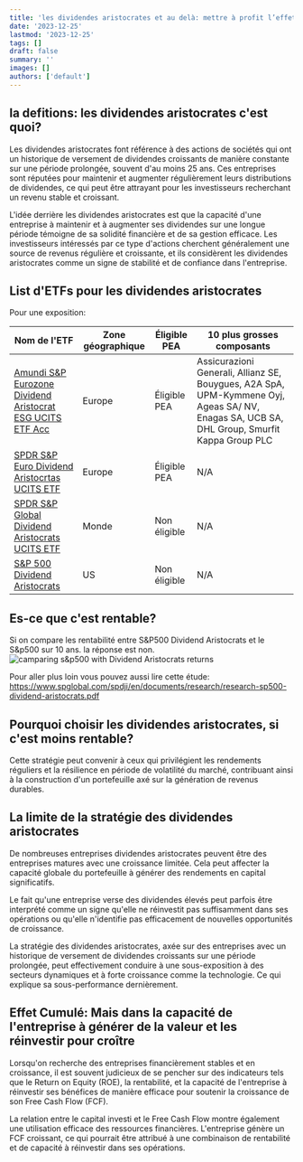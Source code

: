 ```yaml
---
title: 'les dividendes aristocrates et au delà: mettre à profit l’effet cumulé '
date: '2023-12-25'
lastmod: '2023-12-25'
tags: []
draft: false
summary: ''
images: []
authors: ['default']
---
```


## la defitions: les dividendes aristocrates c'est quoi?

Les dividendes aristocrates font référence à des actions de sociétés qui ont un historique de versement de dividendes croissants
de manière constante sur une période prolongée, souvent d'au moins 25 ans.
Ces entreprises sont réputées pour maintenir et augmenter régulièrement leurs distributions de dividendes,
ce qui peut être attrayant pour les investisseurs recherchant un revenu stable et croissant.

L'idée derrière les dividendes aristocrates est que la capacité d'une entreprise à maintenir et à augmenter ses dividendes sur une longue période témoigne de sa solidité financière et de sa gestion efficace.
Les investisseurs intéressés par ce type d'actions cherchent généralement une source de revenus régulière et croissante,
et ils considèrent les dividendes aristocrates comme un signe de stabilité et de confiance dans l'entreprise.

## List d'ETFs pour les dividendes aristocrates

Pour une exposition:

| Nom de l'ETF                                                                                                                      | Zone géographique | Éligible PEA | 10 plus grosses composants                                                                                                                  |
| --------------------------------------------------------------------------------------------------------------------------------- | ----------------- | ------------ | ------------------------------------------------------------------------------------------------------------------------------------------- |
| [Amundi S&P Eurozone Dividend Aristocrat ESG UCITS ETF Acc]()                                                                     | Europe            | Éligible PEA | Assicurazioni Generali, Allianz SE, Bouygues, A2A SpA, UPM-Kymmene Oyj, Ageas SA/ NV, Enagas SA, UCB SA, DHL Group, Smurfit Kappa Group PLC |
| [SPDR S&P Euro Dividend Aristocrtas UCITS ETF](https://www.boursorama.com/bourse/trackers/cours/composition/1rTEUDV/)             | Europe            | Éligible PEA | N/A                                                                                                                                         |
| [SPDR S&P Global Dividend Aristocrats UCITS ETF](https://www.justetf.com/fr/etf-profile.html?isin=IE00B9CQXS71#apercu)            | Monde             | Non éligible | N/A                                                                                                                                         |
| [S&P 500 Dividend Aristocrats](https://www.spglobal.com/spdji/en/indices/dividends-factors/sp-500-dividend-aristocrats/#overview) | US                | Non éligible | N/A                                                                                                                                         |

## Es-ce que c'est rentable?

Si on compare les rentabilité entre S&P500 Dividend Aristocrats et le S&p500 sur 10 ans. la réponse est non.
![camparing s&p500 with Dividend Aristocrats returns](/static/images/data/s&p-vs-dividends-aristocrates.png)

Pour aller plus loin vous pouvez aussi lire cette étude:
https://www.spglobal.com/spdji/en/documents/research/research-sp500-dividend-aristocrats.pdf

## Pourquoi choisir les dividendes aristocrates, si c'est moins rentable?

Cette stratégie peut convenir à ceux qui privilégient les rendements réguliers et la résilience en période de volatilité du marché,
contribuant ainsi à la construction d'un portefeuille axé sur la génération de revenus durables.

## La limite de la stratégie des dividendes aristocrates

De nombreuses entreprises dividendes aristocrates peuvent être des entreprises matures avec une croissance limitée.
Cela peut affecter la capacité globale du portefeuille à générer des rendements en capital significatifs.

Le fait qu'une entreprise verse des dividendes élevés peut parfois être interprété comme un signe qu'elle ne réinvestit
pas suffisamment dans ses opérations ou qu'elle n'identifie pas efficacement de nouvelles opportunités de croissance.

La stratégie des dividendes aristocrates, axée sur des entreprises avec un historique de versement de dividendes croissants sur une période prolongée,
peut effectivement conduire à une sous-exposition à des secteurs dynamiques et à forte croissance comme la technologie. Ce qui explique sa sous-performance dernièrement.

## Effet Cumulé: Mais dans la capacité de l'entreprise à générer de la valeur et les réinvestir pour croître

Lorsqu'on recherche des entreprises financièrement stables et en croissance,
il est souvent judicieux de se pencher sur des indicateurs tels que le Return on Equity (ROE),
la rentabilité, et la capacité de l'entreprise à réinvestir ses bénéfices de manière efficace pour soutenir la croissance de son Free Cash Flow (FCF).

La relation entre le capital investi et le Free Cash Flow montre également une utilisation efficace des ressources financières.
L'entreprise génère un FCF croissant, ce qui pourrait être attribué à une combinaison de rentabilité et de capacité à réinvestir dans ses opérations.
